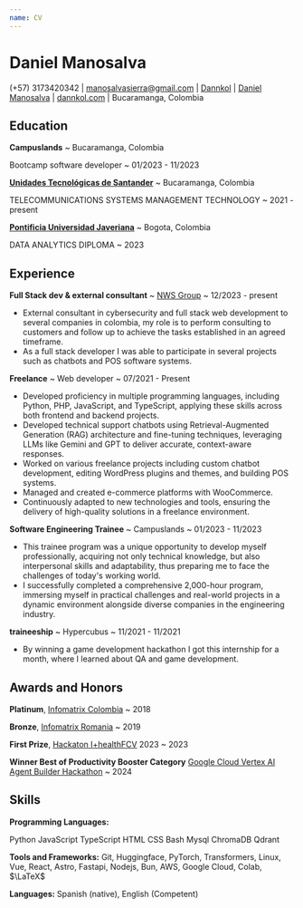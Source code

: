 ```yaml
---
name: CV
---
```



<div class="headercv text-center">
  <h1 class="text-3xl font-bold mb-4">Daniel Manosalva</h1>
  <div class="contact-info flex flex-wrap justify-center items-center gap-3">
    <span class="flex items-center">
      <span class="iconify mr-1" data-icon="tabler:phone"></span> 
      (+57) 3173420342
    </span>
    <span class="text-gray-400">|</span>
    <span class="flex items-center">
      <span class="iconify mr-1" data-icon="tabler:mail"></span>
      <a href="mailto:manosalvasierra@gmail.com" class="hover:text-blue-600">manosalvasierra@gmail.com</a>
    </span>
    <span class="text-gray-400">|</span>
    <span class="flex items-center">
      <span class="iconify mr-1" data-icon="tabler:brand-github"></span>
      <a href="https://github.com/Dannkol" class="hover:text-blue-600">Dannkol</a>
    </span>
    <span class="text-gray-400">|</span>
    <span class="flex items-center">
      <span class="iconify mr-1" data-icon="tabler:brand-linkedin"></span>
      <a href="https://www.linkedin.com/in/daniel-manosalva-000b98242" class="hover:text-blue-600">Daniel Manosalva</a>
    </span>
    <span class="text-gray-400">|</span>
    <span class="flex items-center">
      <span class="iconify mr-1" data-icon="tabler:world"></span>
      <a href="https://dannkol.com/" class="hover:text-blue-600">dannkol.com</a>
    </span>
    <span class="text-gray-400">|</span>
    <span class="flex items-center">
      <span class="iconify mr-1" data-icon="ic:outline-location-on"></span>
      Bucaramanga, Colombia
    </span>
  </div>
</div>

## Education

**Campuslands**
  ~ Bucaramanga, Colombia

Bootcamp software developer
  ~ 01/2023 - 11/2023

[**Unidades Tecnológicas de Santander**](https://www.uts.edu.co/sitio/)
  ~ Bucaramanga, Colombia

TELECOMMUNICATIONS SYSTEMS MANAGEMENT TECHNOLOGY
  ~ 2021 - present

[**Pontificia Universidad Javeriana**](https://educacionvirtual.javeriana.edu.co/certificacion/?certificate=C0FEF5CFA001)
  ~ Bogota, Colombia

DATA ANALYTICS DIPLOMA
  ~ 2023

## Experience

**Full Stack dev & external consultant**
  ~ [NWS Group](https://www.nwsgroup.com.co/)
  ~ 12/2023 - present

- External consultant in cybersecurity and full stack web development to several companies in colombia, my role is to perform consulting to customers and follow up to achieve the tasks established in an agreed timeframe.
- As a full stack developer I was able to participate in several projects such as chatbots and POS software systems.

**Freelance**
  ~ Web developer
  ~ 07/2021 - Present

- Developed proficiency in multiple programming languages, including Python, PHP, JavaScript, and TypeScript, applying these skills across both frontend and backend projects.
- Developed technical support chatbots using Retrieval-Augmented Generation (RAG) architecture and fine-tuning techniques, leveraging LLMs like Gemini and GPT to deliver accurate, context-aware responses.
- Worked on various freelance projects including custom chatbot development, editing WordPress plugins and themes, and building POS systems.
- Managed and created e-commerce platforms with WooCommerce.
- Continuously adapted to new technologies and tools, ensuring the delivery of high-quality solutions in a freelance environment.

**Software Engineering Trainee**
  ~ Campuslands
  ~ 01/2023 - 11/2023

- This trainee program was a unique opportunity to develop myself professionally, acquiring not only technical knowledge, but also interpersonal skills and adaptability, thus preparing me to face the challenges of today's working world.
- I successfully completed a comprehensive 2,000-hour program, immersing myself in practical challenges and real-world projects in a dynamic environment alongside diverse companies in the engineering industry.

**traineeship**
  ~ Hypercubus
  ~ 11/2021 - 11/2021

- By winning a game development hackathon I got this internship for a month, where I learned about QA and game development.

## Awards and Honors

**Platinum**, [Infomatrix Colombia](https://www.vanguardia.com/area-metropolitana/bucaramanga/2018/11/22/premio-latinoamericano-para-estudiantes-de-giron/)
  ~ 2018

**Bronze**, [Infomatrix Romania](https://www.sena.edu.co/es-co/Noticias/Paginas/noticia.aspx?IdNoticia=3885)
  ~ 2019

**First Prize**, [Hackaton I+healthFCV](https://www.linkedin.com/posts/diegotarazonapinzon_campers-campers-hackaton-share-7079822847849717760-xMkg?utm_source=social_share_send&utm_medium=member_desktop_web) 2023
  ~ 2023

**Winner  Best of Productivity Booster Category** [Google Cloud Vertex AI Agent Builder Hackathon](https://devpost.com/software/yipao)
  ~ 2024

## Skills

**Programming Languages:** 

<div class="contact-info flex flex-wrap justify-center items-center gap-3">
    <span class="flex items-center">
      <span class="iconify" data-icon="vscode-icons:file-type-python">
      </span> 
      Python
    </span>
    <span class="flex items-center">
      <span class="iconify" data-icon="vscode-icons:file-type-js-official"></span> 
      JavaScript 
    </span> 
    <span class="flex items-center">
      <span class="iconify" data-icon="vscode-icons:file-type-typescript-official"></span> 
      TypeScript 
    </span>
    <span class="flex items-center">
      <span class="iconify" data-icon="vscode-icons:file-type-html"></span> 
      HTML
    </span>
    <span class="flex items-center">
      <span class="iconify" data-icon="vscode-icons:file-type-css"></span> 
      CSS
    </span>
    <span class="flex items-center">
      <span class="iconify" data-icon="devicon-plain:bash" data-inline="false"></span> 
      Bash
    </span>
    <span class="flex items-center">  
      <span class="iconify" data-icon="devicon:mysql" data-inline="false"></span> 
      Mysql
    </span>
    <span class="flex items-center">
      <span class="iconify" data-icon="logos:chroma" data-inline="false"></span> 
      ChromaDB
    </span>
    <span class="flex items-center">
      <span class="iconify" data-icon="logos:qdrant" data-inline="false"></span> 
      Qdrant
    </span>
</div>

**Tools and Frameworks:** Git, Huggingface, PyTorch, Transformers, Linux, Vue, React, Astro, Fastapi, Nodejs, Bun, AWS, Google Cloud, Colab, $\LaTeX$

**Languages:** Spanish (native), English (Competent)
